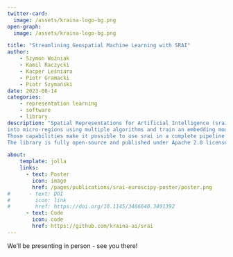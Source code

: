```yaml
---
twitter-card:
  image: /assets/kraina-logo-bg.png
open-graph:
  image: /assets/kraina-logo-bg.png

title: "Streamlining Geospatial Machine Learning with SRAI"
author:
    - Szymon Woźniak
    - Kamil Raczycki
    - Kacper Leśniara
    - Piotr Gramacki
    - Piotr Szymański
date: 2023-08-14
categories:
    - representation learning
    - software
    - library
description: "Spatial Representations for Artificial Intelligence (srai) is a Python library for working with geospatial data. The library can download geospatial data, split a given area
into micro-regions using multiple algorithms and train an embedding model using various architectures. It includes baseline models as well as more complex methods from published works. 
Those capabilities make it possible to use srai in a complete pipeline for geospatial task solving. We hope our library will take the first steps to standardize the geospatial AI domain. 
The library is fully open-source and published under Apache 2.0 license."

about:
    template: jolla
    links:
      - text: Poster
        icon: image
        href: /pages/publications/srai-euroscipy-poster/poster.png
#      - text: DOI
#        icon: link
#        href: https://doi.org/10.1145/3486640.3491392
      - text: Code
        icon: code
        href: https://github.com/kraina-ai/srai
---
```


We'll be presenting in person - see you there!